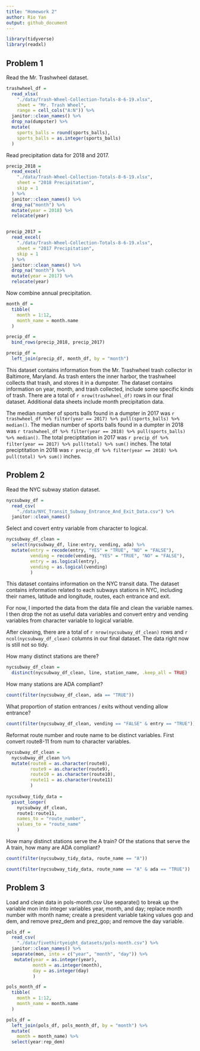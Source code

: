 ```yaml
---
title: "Homework 2"
author: Rio Yan
output: github_document
---
```


```r
library(tidyverse)
library(readxl)
```

## Problem 1

Read the Mr. Trashwheel dataset.

```r
trashwheel_df = 
  read_xlsx(
    "./data/Trash-Wheel-Collection-Totals-8-6-19.xlsx",
    sheet = "Mr. Trash Wheel",
    range = cell_cols("A:N")) %>% 
  janitor::clean_names() %>% 
  drop_na(dumpster) %>% 
  mutate(
    sports_balls = round(sports_balls),
    sports_balls = as.integer(sports_balls)
  )
```

Read precipitation data for 2018 and 2017.

```r
precip_2018 = 
  read_excel(
    "./data/Trash-Wheel-Collection-Totals-8-6-19.xlsx",
    sheet = "2018 Precipitation",
    skip = 1
  ) %>% 
  janitor::clean_names() %>% 
  drop_na("month") %>% 
  mutate(year = 2018) %>% 
  relocate(year)


precip_2017 = 
  read_excel(
    "./data/Trash-Wheel-Collection-Totals-8-6-19.xlsx",
    sheet = "2017 Precipitation",
    skip = 1
  ) %>% 
  janitor::clean_names() %>% 
  drop_na("month") %>% 
  mutate(year = 2017) %>% 
  relocate(year)
```

Now combine annual precipitation.

```r
month_df = 
  tibble(
    month = 1:12,
    month_name = month.name
  )

precip_df = 
  bind_rows(precip_2018, precip_2017)

precip_df = 
  left_join(precip_df, month_df, by = "month")

```


This dataset contains information from the Mr. Trashwheel trash collector in Baltimore, Maryland. As trash enters the inner harbor, the trashwheel collects that trash, and stores it in a dumpster. The dataset contains information on year, month, and trash collected, include some specific kinds of trash. There are a total of `r nrow(trashwheel_df)` rows in our final dataset. Additional data sheets include month precipitation data. 

The median number of sports balls found in a dumpter in 2017 was `r trashwheel_df %>% filter(year == 2017) %>% pull(sports_balls) %>% median()`. 
The median number of sports balls found in a dumpter in 2018 was `r trashwheel_df %>% filter(year == 2018) %>% pull(sports_balls) %>% median()`.
The total preciptitation in 2017 was `r precip_df %>% filter(year == 2017) %>% pull(total) %>% sum()` inches.
The total preciptitation in 2018 was `r precip_df %>% filter(year == 2018) %>% pull(total) %>% sum()` inches.



## Problem 2

Read the NYC subway station dataset.

```r
nycsubway_df = 
  read_csv(
    "./data/NYC_Transit_Subway_Entrance_And_Exit_Data.csv") %>% 
  janitor::clean_names()
```


Select and covert entry variable from character to logical.
```r
nycsubway_df_clean = 
  select(nycsubway_df, line:entry, vending, ada) %>% 
  mutate(entry = recode(entry, "YES" = "TRUE", "NO" = "FALSE"),
         vending = recode(vending, "YES" = "TRUE", "NO" = "FALSE"),
         entry = as.logical(entry),
         vending = as.logical(vending)
         )
```


This dataset contains information on the NYC transit data. The dataset contains information related to each subways stations in NYC, including their names, latitude and longitude, routes, each entrance and exit. 

For now, I imported the data from the data file and clean the variable names. I then drop the not as useful data variables and convert entry and vending variables from character variable to logical variable. 

After cleaning, there are a total of `r nrow(nycsubway_df_clean)` rows and `r ncol(nycsubway_df_clean)` columns in our final dataset. The data right now is still not so tidy.

How many distinct stations are there?

```r
nycsubway_df_clean = 
  distinct(nycsubway_df_clean, line, station_name, .keep_all = TRUE)
```

How many stations are ADA compliant?

```r
count(filter(nycsubway_df_clean, ada == "TRUE"))
```


What proportion of station entrances / exits without vending allow entrance?

```r
count(filter(nycsubway_df_clean, vending == "FALSE" & entry == "TRUE"))/count(filter(nycsubway_df_clean, vending == "FALSE"))
```


Reformat route number and route name to be distinct variables.
First convert route8-11 from num to character variables.

```r
nycsubway_df_clean = 
  nycsubway_df_clean %>% 
  mutate(route8 = as.character(route8),
         route9 = as.character(route9),
         route10 = as.character(route10),
         route11 = as.character(route11)
         )
       
nycsubway_tidy_data = 
  pivot_longer(
    nycsubway_df_clean,
    route1:route11,
    names_to = "route_number",
    values_to = "route_name"
    )
```

How many distinct stations serve the A train? Of the stations that serve the A train, how many are ADA compliant?

```r
count(filter(nycsubway_tidy_data, route_name == "A"))

count(filter(nycsubway_tidy_data, route_name == "A" & ada == "TRUE"))
```



## Problem 3

Load and clean data in pols-month.csv
Use separate() to break up the variable mon into integer variables year, month, and day; replace month number with month name; create a president variable taking values gop and dem, and remove prez_dem and prez_gop; and remove the day variable.

```r
pols_df = 
  read_csv(
    "./data/fivethirtyeight_datasets/pols-month.csv") %>% 
  janitor::clean_names() %>%
  separate(mon, into = c("year", "month", "day")) %>%
   mutate(year = as.integer(year),
          month = as.integer(month),
          day = as.integer(day)
          )

pols_month_df = 
  tibble(
    month = 1:12,
    month_name = month.name
  )

pols_df = 
  left_join(pols_df, pols_month_df, by = "month") %>% 
  mutate(
    month = month_name) %>% 
  select(year:rep_dem)

```



